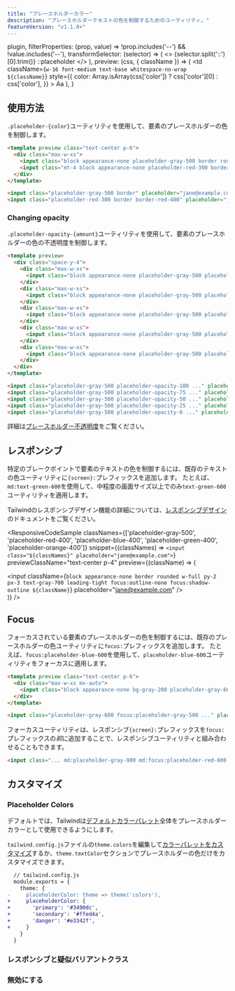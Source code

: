 ```yaml
---
title: "プレースホルダーカラー"
description: "プレースホルダーテキストの色を制御するためのユーティリティ。"
featureVersion: "v1.1.0+"
---
```



  plugin,
  filterProperties: (prop, value) => !prop.includes('--') && !value.includes('--'),
  transformSelector: (selector) => (
    <>
      {selector.split('::')[0].trim()}
      <span className="text-gray-500">::placeholder</span>
    </>
  ),
  preview: (css, { className }) => (
    <td
      className={`w-16 font-medium text-base whitespace-no-wrap ${className}`}
      style={{
        color: Array.isArray(css['color']) ? css['color'][0] : css['color'],
      }}
    >
      Aa
    </td>
  ),
}

## 使用方法

`.placeholder-{color}`ユーティリティを使用して、要素のプレースホルダーの色を制御します。

```html
<template preview class="text-center p-6">
  <div class="max-w-xs">
    <input class="block appearance-none placeholder-gray-500 border rounded w-full py-2 px-3 text-gray-700 leading-tight focus:outline-none focus:shadow-outline" placeholder="jane@example.com">
    <input class="mt-4 block appearance-none placeholder-red-300 border border-red-400 rounded w-full py-2 px-3 text-gray-700 leading-tight focus:outline-none focus:shadow-outline" placeholder="jane@example.com">
  </div>
</template>

<input class="placeholder-gray-500 border" placeholder="jane@example.com">
<input class="placeholder-red-300 border border-red-400" placeholder="jane@example.com">
```

### <Heading badge="v1.4.0+">Changing opacity</Heading>

`.placeholder-opacity-{amount}`ユーティリティを使用して、要素のプレースホルダーの色の不透明度を制御します。

```html
<template preview>
  <div class="space-y-4">
    <div class="max-w-xs">
      <input class="block appearance-none placeholder-gray-500 placeholder-opacity-100 border rounded w-full py-2 px-3 text-gray-700 leading-tight focus:outline-none focus:shadow-outline" placeholder="jane@example.com">
    </div>
    <div class="max-w-xs">
      <input class="block appearance-none placeholder-gray-500 placeholder-opacity-75 border rounded w-full py-2 px-3 text-gray-700 leading-tight focus:outline-none focus:shadow-outline" placeholder="jane@example.com">
    </div>
    <div class="max-w-xs">
      <input class="block appearance-none placeholder-gray-500 placeholder-opacity-50 border rounded w-full py-2 px-3 text-gray-700 leading-tight focus:outline-none focus:shadow-outline" placeholder="jane@example.com">
    </div>
    <div class="max-w-xs">
      <input class="block appearance-none placeholder-gray-500 placeholder-opacity-25 border rounded w-full py-2 px-3 text-gray-700 leading-tight focus:outline-none focus:shadow-outline" placeholder="jane@example.com">
    </div>
    <div class="max-w-xs">
      <input class="block appearance-none placeholder-gray-500 placeholder-opacity-0 border rounded w-full py-2 px-3 text-gray-700 leading-tight focus:outline-none focus:shadow-outline" placeholder="jane@example.com">
    </div>
  </div>
</template>

<input class="placeholder-gray-500 placeholder-opacity-100 ..." placeholder="jane@example.com">
<input class="placeholder-gray-500 placeholder-opacity-75 ..." placeholder="jane@example.com">
<input class="placeholder-gray-500 placeholder-opacity-50 ..." placeholder="jane@example.com">
<input class="placeholder-gray-500 placeholder-opacity-25 ..." placeholder="jane@example.com">
<input class="placeholder-gray-500 placeholder-opacity-0 ..." placeholder="jane@example.com">
```

詳細は[プレースホルダー不透明度](/docs/placeholder-opacity)をご覧ください。

## レスポンシブ

特定のブレークポイントで要素のテキストの色を制御するには、既存のテキストの色ユーティリティに`{screen}:`プレフィックスを追加します。
たとえば、`md:text-green-600`を使用して、中程度の画面サイズ以上でのみ`text-green-600`ユーティリティを適用します。

Tailwindのレスポンシブデザイン機能の詳細については、[レスポンシブデザイン](/docs/responsive-design)のドキュメントをご覧ください。

<ResponsiveCodeSample
  classNames={['placeholder-gray-500', 'placeholder-red-400', 'placeholder-blue-400', 'placeholder-green-400', 'placeholder-orange-400']}
  snippet={(classNames) => `
    <input class="${classNames}" placeholder="jane@example.com">
  `}
  previewClassName="text-center p-4"
  preview={(className) => (
    <div className="max-w-xs mx-auto">
      <input className={`block appearance-none border rounded w-full py-2 px-3 text-gray-700 leading-tight focus:outline-none focus:shadow-outline ${className}`} placeholder="jane@example.com" />
    </div>
  )}
/>

## Focus

フォーカスされている要素のプレースホルダーの色を制御するには、既存のプレースホルダーの色ユーティリティに`focus:`プレフィックスを追加します。
たとえば、`focus:placeholder-blue-600`を使用して、`placeholder-blue-600`ユーティリティをフォーカスに適用します。

```html
<template preview class="text-center p-6">
  <div class="max-w-xs mx-auto">
    <input class="block appearance-none bg-gray-200 placeholder-gray-600 border border-transparent focus:border-gray-300 focus:bg-white focus:placeholder-gray-500 rounded w-full py-2 px-3 text-gray-700 leading-tight focus:outline-none" placeholder="jane@example.com">
  </div>
</template>

<input class="placeholder-gray-600 focus:placeholder-gray-500 ..." placeholder="jane@example.com">
```

フォーカスユーティリティは、レスポンシブ`{screen}:`プレフィックスを`focus:`プレフィックスの*前*に追加することで、レスポンシブユーティリティと組み合わせることもできます。

```html
<input class="... md:placeholder-gray-900 md:focus:placeholder-red-600 ...">
```

## カスタマイズ

### Placeholder Colors

デフォルトでは、Tailwindは[デフォルトカラーパレット](/docs/customizing-colors#default-color-palette)全体をプレースホルダーカラーとして使用できるようにします。

`tailwind.config.js`ファイルの`theme.colors`を編集して[カラーパレットをカスタマイズ](/docs/colors#customizing)するか、`theme.textColor`セクションでプレースホルダーの色だけをカスタマイズできます。

```diff
  // tailwind.config.js
  module.exports = {
    theme: {
-     placeholderColor: theme => theme('colors'),
+     placeholderColor: {
+       'primary': '#3490dc',
+       'secondary': '#ffed4a',
+       'danger': '#e3342f',
+     }
    }
  }
```

### レスポンシブと疑似バリアントクラス

<Variants plugin="placeholderColor" />

### 無効にする

<Disabling plugin="placeholderColor" />
